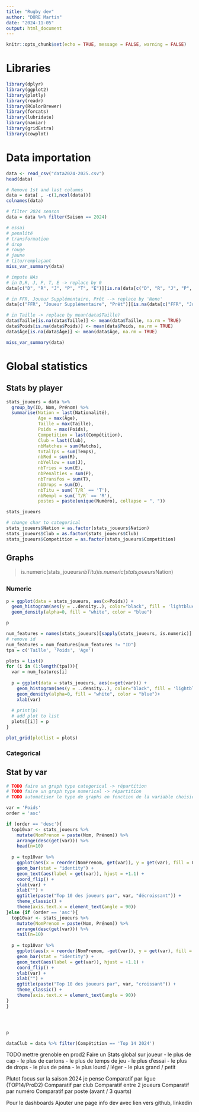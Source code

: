 ```yaml
---
title: "Rugby dev"
author: "DORE Martin"
date: "2024-11-05"
output: html_document
---
```


```r
knitr::opts_chunk$set(echo = TRUE, message = FALSE, warning = FALSE)
```

# Libraries
```r
library(dplyr)
library(ggplot2)
library(plotly)
library(readr)
library(RColorBrewer)
library(forcats)
library(lubridate)
library(naniar)
library(gridExtra)
library(cowplot)
```

# Data importation

```r
data <- read_csv("data2024-2025.csv")
head(data)
```
```r
# Remove 1st and last columns
data = data[ , -c(1,ncol(data))]
colnames(data)
```
```r
# filter 2024 season
data = data %>% filter(Saison == 2024)
```


```r
# essai
# penalité
# transformation
# drop
# rouge
# jaune
# titu/remplaçant
miss_var_summary(data)
```
```r
# impute NAs
# in D,R, J, P, T, E -> replace by 0
data[c("D", "R", "J", "P", "T", "E")][is.na(data[c("D", "R", "J", "P", "T", "E")])] <- 0

# in FFR, Joueur Supplémentaire, Prêt --> replace by 'None'
data[c("FFR", "Joueur Supplémentaire", "Prêt")][is.na(data[c("FFR", "Joueur Supplémentaire", "Prêt")])] <- "None"

# in Taille -> replace by mean(data$Taille)
data$Taille[is.na(data$Taille)] <- mean(data$Taille, na.rm = TRUE)
data$Poids[is.na(data$Poids)] <- mean(data$Poids, na.rm = TRUE)
data$Âge[is.na(data$Âge)] <- mean(data$Âge, na.rm = TRUE)

miss_var_summary(data)
```

# Global statistics
## Stats by player

```r
stats_joueurs = data %>% 
  group_by(ID, Nom, Prénom) %>% 
  summarise(Nation = last(Nationalité),
            Age = max(Âge),
            Taille = max(Taille),
            Poids = max(Poids),
            Competition = last(Compétition),
            Club = last(Club),
            nbMatches = sum(Matchs),
            totalTps = sum(Temps),
            nbRed = sum(R),
            nbYellow = sum(J),
            nbTries = sum(E),
            nbPenalties = sum(P),
            nbTransfos = sum(T),
            nbDrops = sum(D),
            nbTitu = sum(`T/R` == 'T'),
            nbRempl = sum(`T/R` == 'R'),
            postes = paste(unique(Numéro), collapse = ", "))

stats_joueurs
```

```r
# change char to categorical
stats_joueurs$Nation = as.factor(stats_joueurs$Nation)
stats_joueurs$Club = as.factor(stats_joueurs$Club)
stats_joueurs$Competition = as.factor(stats_joueurs$Competition)
```


## Graphs
> is.numeric(stats_joueurs$nbTitu)
> is.numeric(stats_joueurs$Nation)

### Numeric


```r
p = ggplot(data = stats_joueurs, aes(x=Poids)) +
  geom_histogram(aes(y = ..density..), color="black", fill = 'lightblue')+
  geom_density(alpha=0, fill = "white", color = "blue")

p
```

```r
num_features = names(stats_joueurs)[sapply(stats_joueurs, is.numeric)]
# remove id
num_features = num_features[num_features != "ID"]
tpa = c('Taille', 'Poids', 'Age')

plots = list()
for (i in (1:length(tpa))){
  var = num_features[i]
  
  p = ggplot(data = stats_joueurs, aes(x=get(var))) +
    geom_histogram(aes(y = ..density..), color="black", fill = 'lightblue')+
    geom_density(alpha=0, fill = "white", color = "blue")+
    xlab(var)
  
  # print(p)
  # add plot to list
  plots[[i]] = p
}

plot_grid(plotlist = plots)
```


### Categorical




## Stat by var

```r
# TODO faire un graph type categorical -> répartition
# TODO faire un graph type numerical -> répartition
# TODO automatiser le type de graphs en fonction de la variable choisie

var = 'Poids'
order = 'asc'

if (order == 'desc'){
  top10var <- stats_joueurs %>%
    mutate(NomPrenom = paste(Nom, Prénom)) %>% 
    arrange(desc(get(var))) %>% 
    head(n=10)
  
  p = top10var %>%
    ggplot(aes(x = reorder(NomPrenom, get(var)), y = get(var), fill = Club)) +
    geom_bar(stat = "identity") +
    geom_text(aes(label = get(var)), hjust = +1.1) +
    coord_flip() +
    ylab(var) +
    xlab("") +
    ggtitle(paste("Top 10 des joueurs par", var, "décroissant")) +
    theme_classic() +
    theme(axis.text.x = element_text(angle = 90))
}else {if (order == 'asc'){
  top10var <- stats_joueurs %>%
    mutate(NomPrenom = paste(Nom, Prénom)) %>% 
    arrange(desc(get(var))) %>% 
    tail(n=10)
  
  p = top10var %>%
    ggplot(aes(x = reorder(NomPrenom, -get(var)), y = get(var), fill = Club)) +
    geom_bar(stat = "identity") +
    geom_text(aes(label = get(var)), hjust = +1.1) +
    coord_flip() +
    ylab(var) +
    xlab("") +
    ggtitle(paste("Top 10 des joueurs par", var, "croissant")) +
    theme_classic() +
    theme(axis.text.x = element_text(angle = 90))
}
}




p
```

```r
dataClub = data %>% filter(Compétition == 'Top 14 2024')
```





TODO
mettre grenoble en prod2
Faire un Stats global sur joueur
- le plus de cap
- le plus de cartons
- le plus de temps de jeu
- le plus d'essai
- le plus de drops
- le plus de péna
- le plus lourd / léger
- le plus grand / petit


Plutot focus sur la saison 2024 je pense
Comparatif par ligue (TOP14/ProD2)
Comparatif par club
Comparatif entre 2 joueurs
Comparatif par numéro
Comparatif par poste (avant / 3 quarts)


Pour le dashboards
Ajouter une page info dev avec lien vers github, linkedin

